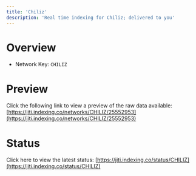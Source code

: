 ```yaml
---
title: 'Chiliz'
description: 'Real time indexing for Chiliz; delivered to you'
---
```


# Overview
- Network Key: `CHILIZ`

# Preview
Click the following link to view a preview of the raw data available: [https://jiti.indexing.co/networks/CHILIZ/25552953](https://jiti.indexing.co/networks/CHILIZ/25552953)

# Status
Click here to view the latest status: [https://jiti.indexing.co/status/CHILIZ](https://jiti.indexing.co/status/CHILIZ)
